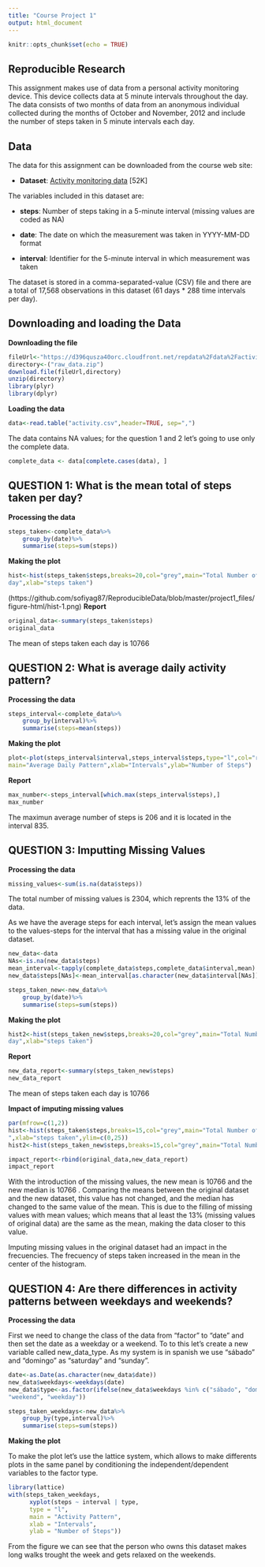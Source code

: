 ```yaml
---
title: "Course Project 1"
output: html_document
---
```


```r
knitr::opts_chunk$set(echo = TRUE)
```

## Reproducible Research
This assignment makes use of data from a personal activity monitoring device. This device collects data at 5 minute intervals throughout the day. The data consists of two months of data from an anonymous individual collected during the months of October and November, 2012 and include the number of steps taken in 5 minute intervals each day.

## Data

The data for this assignment can be downloaded from the course web site:

* **Dataset**: [Activity monitoring data](https://d396qusza40orc.cloudfront.net/repdata%2Fdata%2Factivity.zip) [52K]

The variables included in this dataset are:

* **steps**: Number of steps taking in a 5-minute interval (missing values are coded as NA)

* **date**: The date on which the measurement was taken in YYYY-MM-DD format

* **interval**: Identifier for the 5-minute interval in which measurement was taken

The dataset is stored in a comma-separated-value (CSV) file and there are a total of 17,568 observations in this dataset (61 days * 288 time intervals per day).

## Downloading and loading the Data

**Downloading the file**
```r
fileUrl<-"https://d396qusza40orc.cloudfront.net/repdata%2Fdata%2Factivity.zip"
directory<-("raw_data.zip")
download.file(fileUrl,directory)
unzip(directory)
library(plyr)
library(dplyr)
```

**Loading the data**
```r
data<-read.table("activity.csv",header=TRUE, sep=",")
```

The data contains NA values; for the question 1 and 2 let's going to use only the complete data.
```r
complete_data <- data[complete.cases(data), ]
```

## QUESTION 1: What is the mean total of steps taken per day?

**Processing the data**
```r
steps_taken<-complete_data%>%
	group_by(date)%>%
	summarise(steps=sum(steps))
```

**Making the plot** 
```r
hist<-hist(steps_taken$steps,breaks=20,col="grey",main="Total Number of steps taken each 
day",xlab="steps taken")
```
(https://github.com/sofiyag87/ReproducibleData/blob/master/project1_files/figure-html/hist-1.png)
**Report**
```r
original_data<-summary(steps_taken$steps)
original_data
```
The mean of steps taken each day is 10766


## QUESTION 2: What is average daily activity pattern?

**Processing the data**
```r
steps_interval<-complete_data%>%
	group_by(interval)%>%
	summarise(steps=mean(steps))
```

**Making the plot** 
```r
plot<-plot(steps_interval$interval,steps_interval$steps,type="l",col="red",
main="Average Daily Pattern",xlab="Intervals",ylab="Number of Steps")
```




**Report**
```r
max_number<-steps_interval[which.max(steps_interval$steps),]
max_number
```
The maximun average number of steps is 206 and it is located in the interval 835.


## QUESTION 3: Imputting Missing Values

**Processing the data**
```r
missing_values<-sum(is.na(data$steps))
```
The total number of missing values is 2304, which reprents the 13% of the data.

As we have the average steps for each interval, let's assign the mean values to the values-steps for the interval that has a missing value in the original dataset.

```r
new_data<-data
NAs<-is.na(new_data$steps)
mean_interval<-tapply(complete_data$steps,complete_data$interval,mean)
new_data$steps[NAs]<-mean_interval[as.character(new_data$interval[NAs])]
```
```r
steps_taken_new<-new_data%>%
	group_by(date)%>%
	summarise(steps=sum(steps))
```

**Making the plot**  
```r
hist2<-hist(steps_taken_new$steps,breaks=20,col="grey",main="Total Number of steps taken each 
day",xlab="steps taken")
```

**Report**
```r
new_data_report<-summary(steps_taken_new$steps)
new_data_report
```
The mean of steps taken each day is 10766

**Impact of imputing missing values**
```r
par(mfrow=c(1,2))
hist<-hist(steps_taken$steps,breaks=15,col="grey",main="Total Number of steps taken each \n day Original Dataset
",xlab="steps taken",ylim=c(0,25))
hist2<-hist(steps_taken_new$steps,breaks=15,col="grey",main="Total Number of steps taken each \n day New Dataset",xlab="steps taken",ylim=c(0,25))
```

```r
impact_report<-rbind(original_data,new_data_report)
impact_report
```
With the introduction of the missing values, the new mean is 10766 and the new median is 10766 . Comparing the means between the original dataset and the new dataset, this value has not changed, and the median has changed to the same value of the mean. 
This is due to the filling of missing values with mean values; which means that al least the 13% (missing values of original data) are the same as the mean, making the data closer to this value.

Imputing missing values in the original dataset had an impact in the frecuencies. The frecuency of steps taken increased in the mean in the center of the histogram.

## QUESTION 4: Are there differences in activity patterns between weekdays and weekends?

**Processing the data**

First we need to change the class of the data from "factor" to "date" and then set the date as a weekday or a weekend. To to this let's create a new variable called new_data_type.
As my system is in spanish we use "sábado" and "domingo" as "saturday" and "sunday". 
```r
date<-as.Date(as.character(new_data$date))
new_data$weekdays<-weekdays(date)
new_data$type<-as.factor(ifelse(new_data$weekdays %in% c("sábado", "domingo"), 
"weekend", "weekday"))

steps_taken_weekdays<-new_data%>%
	group_by(type,interval)%>%
	summarise(steps=sum(steps))
```

**Making the plot** 

To make the plot let's use the lattice system, which allows to make differents plots in the same panel by conditioning the independent/dependent variables to the factor type.
```r
library(lattice)
with(steps_taken_weekdays, 
      xyplot(steps ~ interval | type, 
      type = "l",      
      main = "Activity Pattern",
      xlab = "Intervals",
      ylab = "Number of Steps"))
```

From the figure we can see that the person who owns this dataset makes long walks trought the week and gets relaxed on the weekends.
